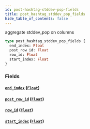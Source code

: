 ```yaml
---
id: post-hashtag-stddev-pop-fields
title: post_hashtag_stddev_pop_fields
hide_table_of_contents: false
---
```


aggregate stddev_pop on columns

```graphql
type post_hashtag_stddev_pop_fields {
  end_index: Float
  post_row_id: Float
  row_id: Float
  start_index: Float
}
```

### Fields

#### [`end_index`](#) ([`Float`](/07-graphql/scalars/float))

#### [`post_row_id`](#) ([`Float`](/07-graphql/scalars/float))

#### [`row_id`](#) ([`Float`](/07-graphql/scalars/float))

#### [`start_index`](#) ([`Float`](/07-graphql/scalars/float))
